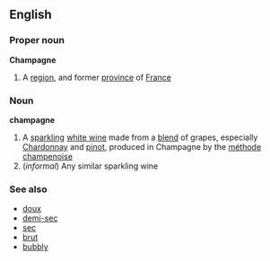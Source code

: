 ==English==
===Proper noun===
{{wikipedia}}
'''Champagne'''
#A [[region]], and former [[province]] of [[France]]
===Noun===
'''champagne'''
#A [[sparkling]] [[white wine]] made from a [[blend]] of grapes, especially [[Chardonnay]] and [[pinot]], produced in Champagne by the [[méthode champenoise]]
#(''informal'') Any similar sparkling wine
===See also===
*[[doux]]
*[[demi-sec]]
*[[sec]]
*[[brut]]
*[[bubbly]]